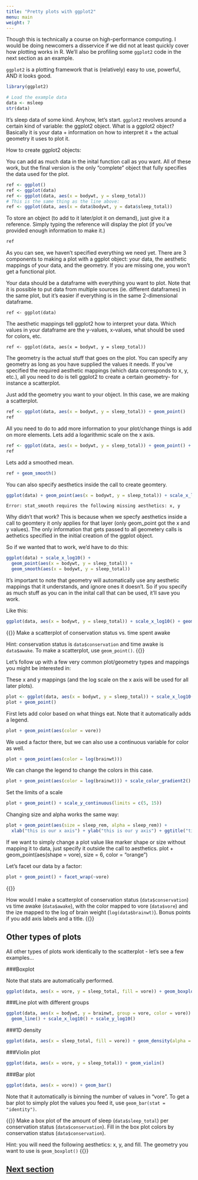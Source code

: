 ```yaml
---
title: "Pretty plots with ggplot2"
menu: main
weight: 7
---
```


Though this is technically a course on high-performance computing.
I would be doing newcomers a disservice if we did not at least quickly 
cover how plotting works in R.
We'll also be profiling some `ggplot2` code in the next section as an example.

`ggplot2` is a plotting framework that is (relatively) easy to use, powerful,
AND it looks good.

```r
library(ggplot2)

# Load the example data
data <- msleep
str(data)
```

It's sleep data of some kind. Anyhow, let's start. 
`ggplot2` revolves around a certain kind of variable: the ggplot2 object.
What is a ggplot2 object? Basically it is your data + information on how to
interpret it + the actual geometry it uses to plot it.

How to create ggplot2 objects:

You can add as much data in the inital function call as you want. All of these
work, but the final version is the only "complete" object that fully specifies
the data used for the plot. 

```r
ref <- ggplot()
ref <- ggplot(data)
ref <- ggplot(data, aes(x = bodywt, y = sleep_total)) 
# This is the same thing as the line above:
ref <- ggplot(data, aes(x = data$bodywt, y = data$sleep_total))
```

To store an object (to add to it later/plot it on demand), just give it a
reference. Simply typing the reference will display the plot (if you've
provided enough information to make it.)

```r
ref
```

As you can see, we haven't specified everything we need yet.
There are 3 components to making a plot with a ggplot object: your
data, the aesthetic mappings of your data, and the geometry. If you are
missing one, you won't get a functional plot.

Your data should be a dataframe with everything you want to plot. Note that it
is possible to put data from multiple sources (ie. different dataframes) in 
the same plot, but it's easier if everything is in the same 2-dimensional
dataframe.

```
ref <- ggplot(data)
```

The aesthetic mappings tell ggplot2 how to interpret your data. Which values
in your dataframe are the y-values, x-values, what should be used for colors, etc.

```
ref <- ggplot(data, aes(x = bodywt, y = sleep_total))
```

The geometry is the actual stuff that goes on the plot. You can specify any 
geometry as long as you have supplied the values it needs. If you've specified
the required aesthetic mappings (which data corresponds to x, y, etc.), all
you need to do is tell ggplot2 to create a certain geometry- for instance a
scatterplot.

Just add the geometry you want to your object. In this case, we are making a scatterplot.

```r
ref <- ggplot(data, aes(x = bodywt, y = sleep_total)) + geom_point()
ref
```

All you need to do to add more information to your plot/change things is add
on more elements. Lets add a logarithmic scale on the x axis.

```r
ref <- ggplot(data, aes(x = bodywt, y = sleep_total)) + geom_point() + scale_x_log10()
ref
```

Lets add a smoothed mean.

```r
ref + geom_smooth()
```

You can also specify aesthetics inside the call to create geomtery. 

```r
ggplot(data) + geom_point(aes(x = bodywt, y = sleep_total)) + scale_x_log10() + geom_smooth()
```
```
Error: stat_smooth requires the following missing aesthetics: x, y
```

Why didn't that work? This is because when we specfy aesthetics inside a call 
to geomtery it only applies for that layer (only geom_point got the x and y
values). The only information that gets passed to all geometery calls is
aethetics specified in the initial creation of the ggplot object.

So if we wanted that to work, we'd have to do this:

```r
ggplot(data) + scale_x_log10() + 
  geom_point(aes(x = bodywt, y = sleep_total)) +
  geom_smooth(aes(x = bodywt, y = sleep_total))
```

It's important to note that geometry will automatically use any aesthetic
mappings that it understands, and ignore ones it doesn't. So if you specify as
much stuff as you can in the inital call that can be used, it'll save you
work.

Like this:

```r
ggplot(data, aes(x = bodywt, y = sleep_total)) + scale_x_log10() + geom_point() + geom_smooth()
```

{{<admonition title="Exercise - Creating a plot of our own">}}
Make a scatterplot of conservation status vs. time spent awake 

Hint: conservation status is `data$conservation` and time awake is `data$awake`.
To make a scatterplot, use `geom_point()`.
{{</admonition>}}

Let's follow up with a few very common plot/geometry types and mappings you
might be interested in:

These x and y mappings (and the log scale on the x axis will be used for all later plots).

```r
plot <- ggplot(data, aes(x = bodywt, y = sleep_total)) + scale_x_log10()
plot + geom_point()
```

First lets add color based on what things eat. Note that it automatically adds a legend.

```r
plot + geom_point(aes(color = vore))
```

We used a factor there, but we can also use a continuous variable for color as well.

```r
plot + geom_point(aes(color = log(brainwt)))
```

We can change the legend to change the colors in this case.

```r
plot + geom_point(aes(color = log(brainwt))) + scale_color_gradient2()
```

Set the limits of a scale

```r
plot + geom_point() + scale_y_continuous(limits = c(5, 15))
```

Changing size and alpha works the same way:

```r
plot + geom_point(aes(size = sleep_rem, alpha = sleep_rem)) + 
  xlab("this is our x axis") + ylab("this is our y axis") + ggtitle("title") + scale_alpha("our legend")
```

If we want to simply change a plot value like marker shape or size without
mapping it to data, just specify it outside the call to aesthetics.
plot + geom_point(aes(shape = vore), size = 6, color = "orange")

Let's facet our data by a factor:

```r
plot + geom_point() + facet_wrap(~vore)
```

{{<admonition title="Exercise - Another plot example">}} 

How would I make a scatterplot of conservation status (`data$conservation`) vs 
time awake (`data$awake`), with the color mapped to vore (`data$vore`) and the 
ize mapped to the log of brain weight (`log(data$brainwt)`). Bonus points if you add axis labels and a title.
{{</admonition>}}

## Other types of plots

All other types of plots work identically to the scatterplot - 
let's see a few examples...

###Boxplot

Note that stats are automatically performed.

```r
ggplot(data, aes(x = vore, y = sleep_total, fill = vore)) + geom_boxplot()
```

###Line plot with different groups

```r
ggplot(data, aes(x = bodywt, y = brainwt, group = vore, color = vore)) +
  geom_line() + scale_x_log10() + scale_y_log10()
```

###1D density
```r
ggplot(data, aes(x = sleep_total, fill = vore)) + geom_density(alpha = 0.5)
```

###Violin plot

```r
ggplot(data, aes(x = vore, y = sleep_total)) + geom_violin()
```

###Bar plot 

```r
ggplot(data, aes(x = vore)) + geom_bar()
```

Note that it automatically is binning the number of values in "vore".
To get a bar plot to simply plot the values you feed it, 
use `geom_bar(stat = "identity")`.

{{<admonition title="Exercise - making other types of plots">}}
Make a box plot of the amount of sleep (`data$sleep_total`) per conservation
status (`data$conservation`). Fill in the box plot colors by conservation
status (`data$conservation`).

Hint: you will need the following aesthetics: x, y, and fill. The geometry you
want to use is `geom_boxplot()`
{{</admonition>}}

## [Next section](../rmarkdown/)

